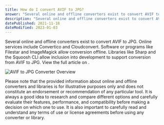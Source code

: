 ```yaml
---
title: How do I convert AVIF to JPG?
answer: "Several online and offline converters exist to convert AVIF to JPG. Online services include Convertico and Cloudconvert. Software or programs like Filestar and ImageMagick allow conversion offline. Libraries like Sharp and the Squoosh CLI allow inclusion into development to support conversion from AVIF to JPG."
description: "Several online and offline converters exist to convert AVIF to JPG. Online services include Convertico and Cloudconvert. Software or programs like Filestar and ImageMagick allow conversion offline. Libraries like Sharp and the Squoosh CLI allow inclusion into development to support conversion from AVIF to JPG."
datePublished: 2021-11-18
dateModified: 2023-01-03
---
```


Several online and offline converters exist to convert AVIF to JPG. Online services include Convertico and Cloudconvert. Software or programs like Filestar and ImageMagick allow conversion offline. Libraries like Sharp and the Squoosh CLI allow inclusion into development to support conversion from AVIF to JPG. View the full article on <Link text="how to convert AVIF to JPG here" href="/blog/articles/avif-to-jpg/"/>.

<Link
  text="Download in high resolution"
  href="/images/avif-to-jpg-converters.webp"
/>

<Image src="avif-to-jpg-converters" alt="AVIF to JPG Converter Overview" />

Please note that the provided information about online and offline converters and libraries is for illustrative purposes only and does not constitute an endorsement or recommendation of any particular tool. It is always a good idea to research and compare different options and carefully evaluate their features, performance, and compatibility before making a decision on which one to use. It is also important to carefully read and understand any terms of use or license agreements before using any converter or library.